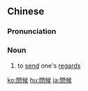 {{also|问候}}
==Chinese==
{{zh-forms|s=问候}}

===Pronunciation===
{{zh-pron
|m=wènhòu
|c=man6 hau6
|h=pfs=mun-heu
|mn=qz:būn-hiō/tw,xm,zz:būn-hāu/xm,zz:būn-hō͘
|cat=v
}}

===Noun===
{{zh-noun}}

# to [[send]] one's [[regards]]
#: {{zh-x|謝謝 你 的 問候 啊。|Thanks for your concern.}}

{{zh-cat|Elementary}}

[[ko:問候]]
[[hu:問候]]
[[ja:問候]]